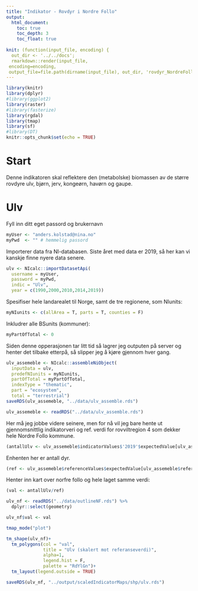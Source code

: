 ```yaml
---
title: "Indikator - Rovdyr i Nordre Follo"
output:
  html_document:
    toc: true
    toc_depth: 3
    toc_float: true
    
knit: (function(input_file, encoding) {
  out_dir <- '../../docs';
  rmarkdown::render(input_file,
 encoding=encoding,
 output_file=file.path(dirname(input_file), out_dir, 'rovdyr_NordreFollo.html'))})
---
```



```r
library(knitr)
library(dplyr)
#library(ggplot2)
library(raster)
#library(fasterize)
library(rgdal)
library(tmap)
library(sf)
#library(DT)
knitr::opts_chunk$set(echo = TRUE)
```

# Start
Denne indikatoren skal reflektere den (metabolske) biomassen av de større rovdyre ulv, bjørn, jerv, kongeørn, havørn og gaupe.

# Ulv

Fyll inn ditt eget passord og brukernavn
```r
myUser <- "anders.kolstad@nina.no"
myPwd  <- "" # hemmelig passord
```


Importerer data fra NI-databasen. Siste året med data er 2019, så her kan vi kanskje finne nyere data senere.
```r

ulv <- NIcalc::importDatasetApi(
  username = myUser,
  password = myPwd,
  indic = "Ulv",
  year = c(1990,2000,2010,2014,2019))
```


Spesifiser hele landarealet til Norge, samt de tre regionene, som NIunits:
```r
myNIunits <- c(allArea = T, parts = T, counties = F)
```

Inkludrer alle BSunits (kommuner):
```r
myPartOfTotal <- 0
```


Siden denne opperasjonen tar litt tid så lagrer jeg outputen på server og henter det tilbake etterpå, så slipper jeg å kjøre gjennom hver gang.
```r
ulv_assemeble <- NIcalc::assembleNiObject(
  inputData = ulv,
  predefNIunits = myNIunits, 
  partOfTotal = myPartOfTotal, 
  indexType = "thematic",
  part = "ecosystem",
  total = "terrestrial")  
saveRDS(ulv_assemeble, "../data/ulv_assemble.rds")
```

```r
ulv_assemeble <- readRDS("../data/ulv_assemble.rds")
```


Her må jeg jobbe videre seinere, men for nå vil jeg bare hente ut gjennomsnittlig indikatorveri og ref. verdi for rovviltregion 4 som dekker hele Nordre Follo kommune.

```r
(antallUlv <- ulv_assemeble$indicatorValues$'2019'$expectedValue[ulv_assemeble$indicatorValues$'2019'$ICunitName =="Rovviltregion 4"])
```
Enhenten her er antall dyr.

```r
(ref <- ulv_assemeble$referenceValues$expectedValue[ulv_assemeble$referenceValues$ICunitName =="Rovviltregion 4"])
```

Henter inn kart over norfre follo og hele laget samme verdi:
```r
(val <- antallUlv/ref)
```

```r
ulv_nf <- readRDS("../data/outlineNF.rds") %>%
  dplyr::select(geometry)

ulv_nf$val <- val
```

```r
tmap_mode("plot")
```

```r
tm_shape(ulv_nf)+
  tm_polygons(col = "val",
              title = "Ulv (skalert mot referanseverdi)",
              alpha=1,
              legend.hist = F,
              palette = "RdYlGn")+
  tm_layout(legend.outside = TRUE)
```

```r
saveRDS(ulv_nf, "../output/scaledIndicatorMaps/shp/ulv.rds")
```
